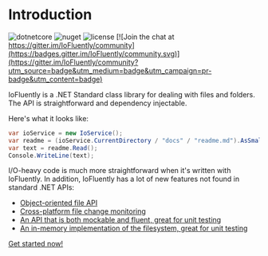 # Introduction

![dotnetcore](https://img.shields.io/github/workflow/status/nloum/IoFluently/dotnetcore) ![nuget](https://img.shields.io/nuget/v/IoFluently) ![license](https://img.shields.io/github/license/nloum/IoFluently) [![Join the chat at https://gitter.im/IoFluently/community](https://badges.gitter.im/IoFluently/community.svg)](https://gitter.im/IoFluently/community?utm_source=badge&utm_medium=badge&utm_campaign=pr-badge&utm_content=badge)

IoFluently is a .NET Standard class library for dealing with files and folders. The API is straightforward and dependency injectable.

Here's what it looks like:

```csharp
var ioService = new IoService();
var readme = (ioService.CurrentDirectory / "docs" / "readme.md").AsSmallTextFile();
var text = readme.Read();
Console.WriteLine(text);
```

I/O-heavy code is much more straightforward when it's written with IoFluently. In addition, IoFluently has a lot of new features not found in standard .NET APIs:

- [Object-oriented file API](/features/object-oriented-files)
- [Cross-platform file change monitoring](/features/monitoring-for-changes)
- [An API that is both mockable and fluent, great for unit testing](/features/mockable-fluent)
- [An in-memory implementation of the filesystem, great for unit testing](/features/in-memory)

[Get started now!](/getting-started)

